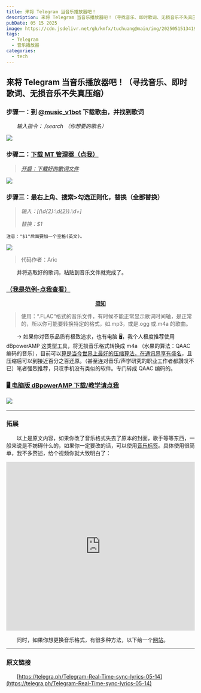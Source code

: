 ---
title: 来将 Telegram 当音乐播放器吧！
description: 来将 Telegram 当音乐播放器吧！（寻找音乐、即时歌词、无损音乐不失真压缩）
pubDate: 05 15 2025
image: https://cdn.jsdelivr.net/gh/kmfx/tuchuang@main/img/202505151341967.jpg
tags:
  - Telegram
  - 音乐播放器
categories:
  - tech
---

## 来将 Telegram 当音乐播放器吧！（寻找音乐、即时歌词、无损音乐不失真压缩）

### 步骤一：到 [@music_v1bot](https://t.me/music_v1bot) 下载歌曲，并找到歌词

　　*输入指令： /search （你想要的歌名）*

![](https://cdn.jsdelivr.net/gh/kmfx/tuchuang@main/img/202505151340118.jpg)

### 步骤二：[下载 MT 管理器（点我）](https://telegra.ph/Mtmanager-02-10-2)

> ***<u>开启：下载好的歌词文件</u>***

![](https://cdn.jsdelivr.net/gh/kmfx/tuchuang@main/img/202505151343982.jpg)

### 步骤三：最右上角、搜索\>勾选正则化，替换（全部替换）

> *输入：\[(\d{2}:\d{2})\.\d+\]*
>
> *替换：$1*

`注意："$1"后面要加一个空格(英文)。`

![](https://cdn.jsdelivr.net/gh/kmfx/tuchuang@main/img/202505151346330.jpg)

> 代码作者：Aric

　　并将选取好的歌词，粘贴到音乐文件就完成了。

### [（我是范例-点我查看）](https://t.me/TESTLIVEUP)

<div style="text-align:center; font-weight:bold; text-decoration:underline;">须知</div>

> 使用：“.FLAC“格式的音乐文件，有时候不能正常显示歌词时间轴，是正常的，所以你可能要转换特定的格式，如.mp3，或是.ogg 或.m4a 的歌曲。

　　→ 如果你对音乐品质有极致追求，也有电脑 🖥️，我个人极度推荐使用 dBpowerAMP 这类型工具，将无损音乐格式转换成 m4a （水果的算法：QAAC 编码的音乐），目前可以[算是当今世界上最好的压缩算法，在通讯界享有盛名](https://telegra.ph/QAAC-%E5%8E%8B%E7%BC%A9%E9%9F%B3%E4%B9%90%E6%8A%80%E6%9C%AF%E8%AF%A6%E8%A7%A3-08-22)，且压缩后可以到接近百分之百还原。（甚至连对音乐/声学研究的职业工作者都讚叹不已）笔者强烈推荐，只叹手机没有类似的软件。专门转成 QAAC 编码的。

### [🖥️ 电脑版 dBpowerAMP 下载/教学请点我](https://t.me/haoruanfenxianggroup/369211)

![](https://cdn.jsdelivr.net/gh/kmfx/tuchuang@main/img/202505151358822.jpg)​

---

### 拓展

　　以上是原文内容，如果你改了音乐格式失去了原本的封面，歌手等等东西，一般来说是不妨碍什么的，如果你一定要改的话，可以使用[音乐标签](https://t.me/kemiaosw_me/394)。具体使用很简单，我不多赘述，给个视频你就大致明白了：​` `​

<div style="text-align: center;">
  <iframe src="https://player.bilibili.com/player.html?isOutside=true&amp;aid=615163818&amp;bvid=BV1Jh4y1g7PV&amp;cid=1175422578&amp;p=1" 
          scrolling="no" 
          border="0" 
          frameborder="no" 
          framespacing="0" 
          allowfullscreen="true"
          style="width: 100%; max-width: 800px; height: 450px;">
  </iframe>
</div>

　　同时，如果你想更换音乐格式，有很多种方法，以下给一个[网站](https://convertio.co/zh/flac-m4a/)。

---

### 原文链接

　　[https://telegra.ph/Telegram-Real-Time-sync-lyrics-05-14](https://telegra.ph/Telegram-Real-Time-sync-lyrics-05-14)

　　‍
